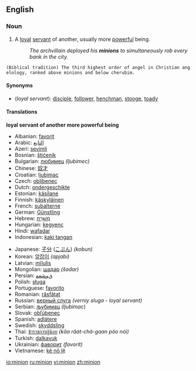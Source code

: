 ==English==

===Noun===
{{en-noun}}

# A [[loyal]] [[servant]] of another, usually more [[powerful]] being.
#:''The archvillain deployed his '''minions''' to simultaneously rob every bank in the city.''

 (Biblical tradition) The third highest order of angel in Christian angelology, ranked above minions and below cherubim.

====Synonyms====
*(''loyal servant''): [[disciple]], [[follower]], [[henchman]], [[stooge]], [[toady]]

====Translations====
'''loyal servant of another more powerful being'''
{{top}}
*Albanian: [[favorit]]
*Arabic: [[التابع]]
*Azeri: [[sevimli]]
*Bosnian: [[štićenik]]
*Bulgarian: [[любимец]] ''(ljubimec)''
*Chinese: [[奴才]]
*Croatian: [[ljubimac]]
*Czech: [[oblíbenec]]
*Dutch: [[ondergeschikte]]
*Estonian: [[käsilane]]
*Finnish: [[käskyläinen]]
*French: [[subalterne]]
*German: [[Günstling]]
*Hebrew: [[מְשָׁרֵת]]
*Hungarian: [[kegyenc]]
*Hindi: [[wafadar]]
*Indonesian: [[kaki tangan]]
{{mid}}<!--languages from J to Z go here-->
*Japanese: [[子分]] ([[こぶん]]) ''(kobun)''
*Korean: [[앞잡이]] ''(apjabi)''
*Latvian: [[mīlulis]]
*Mongolian: [[шадар]] ''(šadar)''
*Persian: [[ﻕﻭﺸﻌﻤ]]
*Polish: [[sługa]]
*Portuguese: [[favorito]]
*Romanian: [[răsfăţat]]
*Russian: [[верный слуга]] ''(verniy sluga - loyal servant)''
*Serbian: [[љубимац]] ''(ljubimac)''
*Slovak: [[obľúbenec]]
*Spanish: [[adlátere]]
*Swedish: [[skyddsling]]
*Thai: [[ข้าราชการผู้น้อย]] ''(kâa râat-chá-gaan pôo nói)''
*Turkish: [[dalkavuk]]
*Ukrainian: [[фаворит]] ''(favorít)''
*Vietnamese: [[kẻ nô lệ]]
{{bottom}}

[[io:minion]]
[[ru:minion]]
[[vi:minion]]
[[zh:minion]]